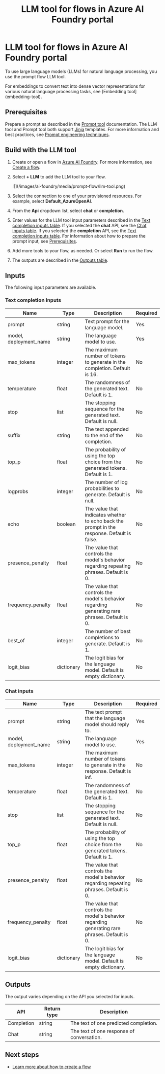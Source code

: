 ﻿---
title: "LLM tool for flows in Azure AI Foundry portal"
description: This article introduces you to the large language model (LLM) tool for flows in Azure AI Foundry portal.
ms.custom:
  - ignite-2023
  - build-2024
ms.collection: ce-skilling-ai-copilot, ce-skilling-fresh-tier1
ms.update-cycle: 180-days
---

# LLM tool for flows in Azure AI Foundry portal


<FeaturePreview />

To use large language models (LLMs) for natural language processing, you use the prompt flow LLM tool.

<Note>
For embeddings to convert text into dense vector representations for various natural language processing tasks, see [Embedding tool](embedding-tool).
</Note>

## Prerequisites

Prepare a prompt as described in the [Prompt tool](prompt-tool.md#prerequisites) documentation. The LLM tool and Prompt tool both support [Jinja](https://jinja.palletsprojects.com/en/stable/) templates. For more information and best practices, see [Prompt engineering techniques](../../openai/concepts/advanced-prompt-engineering).

## Build with the LLM tool

1. Create or open a flow in [Azure AI Foundry](https://ai.azure.com/?cid=learnDocs). For more information, see [Create a flow](../flow-develop).
1. Select **+ LLM** to add the LLM tool to your flow.

    <Frame>
        ![](/images/ai-foundry/media/prompt-flow/llm-tool.png)
    </Frame>

1. Select the connection to one of your provisioned resources. For example, select **Default_AzureOpenAI**.
1. From the **Api** dropdown list, select **chat** or **completion**.
1. Enter values for the LLM tool input parameters described in the [Text completion inputs table](#inputs). If you selected the **chat** API, see the [Chat inputs table](#chat-inputs). If you selected the **completion** API, see the [Text completion inputs table](#text-completion-inputs). For information about how to prepare the prompt input, see [Prerequisites](#prerequisites).
1. Add more tools to your flow, as needed. Or select **Run** to run the flow.
1. The outputs are described in the [Outputs table](#outputs).

## Inputs

The following input parameters are available.

### Text completion inputs

| Name                   | Type        | Description                                                                             | Required |
|------------------------|-------------|-----------------------------------------------------------------------------------------|----------|
| prompt                 | string      | Text prompt for the language model.                                                      | Yes      |
| model, deployment_name | string      | The language model to use.                                                               | Yes      |
| max\_tokens            | integer     | The maximum number of tokens to generate in the completion. Default is 16.              | No       |
| temperature            | float       | The randomness of the generated text. Default is 1.                                     | No       |
| stop                   | list        | The stopping sequence for the generated text. Default is null.                          | No       |
| suffix                 | string      | The text appended to the end of the completion.                                              | No       |
| top_p                  | float       | The probability of using the top choice from the generated tokens. Default is 1.        | No       |
| logprobs               | integer     | The number of log probabilities to generate. Default is null.                           | No       |
| echo                   | boolean     | The value that indicates whether to echo back the prompt in the response. Default is false. | No       |
| presence\_penalty      | float       | The value that controls the model's behavior regarding repeating phrases. Default is 0.  | No       |
| frequency\_penalty     | float       | The value that controls the model's behavior regarding generating rare phrases. Default is 0. | No       |
| best\_of               | integer     | The number of best completions to generate. Default is 1.                               | No       |
| logit\_bias            | dictionary  | The logit bias for the language model. Default is empty dictionary.                     | No       |

### Chat inputs

| Name                   | Type        | Description                                                                                    | Required |
|------------------------|-------------|------------------------------------------------------------------------------------------------|----------|
| prompt                 | string      | The text prompt that the language model should reply to.                                              | Yes      |
| model, deployment_name | string      | The language model to use.                                                                      | Yes      |
| max\_tokens            | integer     | The maximum number of tokens to generate in the response. Default is inf.                      | No       |
| temperature            | float       | The randomness of the generated text. Default is 1.                                            | No       |
| stop                   | list        | The stopping sequence for the generated text. Default is null.                                 | No       |
| top_p                  | float       | The probability of using the top choice from the generated tokens. Default is 1.               | No       |
| presence\_penalty      | float       | The value that controls the model's behavior regarding repeating phrases. Default is 0.      | No       |
| frequency\_penalty     | float       | The value that controls the model's behavior regarding generating rare phrases. Default is 0. | No       |
| logit\_bias            | dictionary  | The logit bias for the language model. Default is empty dictionary.                            | No       |

## Outputs

The output varies depending on the API you selected for inputs.

| API        | Return type | Description                              |
|------------|-------------|------------------------------------------|
| Completion | string      | The text of one predicted completion.     |
| Chat       | string      | The text of one response of conversation. |

## Next steps

- [Learn more about how to create a flow](../flow-develop)
